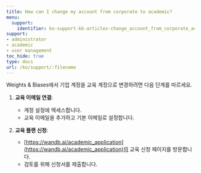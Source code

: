 ```yaml
---
title: How can I change my account from corporate to academic?
menu:
  support:
    identifier: ko-support-kb-articles-change_account_from_corporate_academic
support:
- administrator
- academic
- user management
toc_hide: true
type: docs
url: /ko/support/:filename
---
```


Weights & Biases에서 기업 계정을 교육 계정으로 변경하려면 다음 단계를 따르세요.

1. **교육 이메일 연결**:
   - 계정 설정에 엑세스합니다.
   - 교육 이메일을 추가하고 기본 이메일로 설정합니다.

2. **교육 플랜 신청**:
   - [https://wandb.ai/academic_application](https://wandb.ai/academic_application)의 교육 신청 페이지를 방문합니다.
   - 검토를 위해 신청서를 제출합니다.
